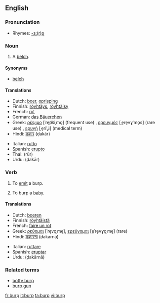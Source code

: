 ==English==

===Pronunciation===
*Rhymes: [[Rhymes:English:-ɜː(r)p|-ɜː(r)p]]

===Noun===
{{en-noun}}

# A [[belch]].

====Synonyms====
*[[belch]]

====Translations====
{{top}}
*Dutch: [[boer]], [[oprisping]]
*Finnish: [[röyhtäys]], [[röyhtäisy]]
*French: [[rot]] {{m}}
*German: [[das Bäuerchen]]
*Greek: [[ρέψιμο]] [ˈre̞p͡siˌmo̞] (frequent use) {{n}}, [[ερευγμός]] [ˌe̞re̞vɣˈmo̞s] (rare use) {{m}}, [[ερυγή]] [ˌe̞riˈʝi] (medical term) {{f}}
*Hindi: [[डकार]] (ḍakār) {{f}}
{{mid}}
*Italian: [[rutto]] {{m}}
*Spanish: [[erupto]] {{m}}
*Thai: {{THchar|[[เรอ]]}} (rŭr)
*Urdu: {{URchar|[[ڈکار]]}} (ḍakār) {{f}}
{{bottom}}

===Verb===
{{en-verb}}

# {{intransitive}} To [[emit]] a burp.
# {{transitive}} To burp a [[baby]].

====Translations====
{{top}}
*Dutch: [[boeren]]
*Finnish: [[röyhtäistä]]
*French: [[faire un rot]]
*Greek: [[ρεύομαι]] [ˈre̞vo̞ˌme̞], [[ερεύγομαι]] [e̞ˈre̞vɣo̞ˌme̞] (rare)
*Hindi: [[डकारना]] (ḍakārnā)
{{mid}}
*Italian: [[ruttare]]
*Spanish: [[eruptar]]
*Urdu: {{URchar|[[ڈکارنا]]}} (ḍakārnā)
{{bottom}}

===Related terms===
*[[botty burp]]
*[[burp gun]]

[[fr:burp]]
[[it:burp]]
[[ta:burp]]
[[vi:burp]]